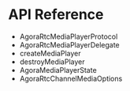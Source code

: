 <PlatformWrapper platform="ios">
        
# API Reference

* <Link to = "{{global.API_REF_IOS_ROOT}}/class_imediaplayer.html">AgoraRtcMediaPlayerProtocol</Link>
* <Link to = "{{global.API_REF_IOS_ROOT}}/class_imediaplayersourceobserver.html">AgoraRtcMediaPlayerDelegate</Link>
* <Link to = "{{global.API_REF_IOS_ROOT}}/class_irtcengine.html#api_createmediaplayer">createMediaPlayer</Link>
* <Link to = "{{global.API_REF_IOS_ROOT}}/class_imediaplayer.html#api_destroymediaplayer">destroyMediaPlayer</Link>
* <Link to = "{{global.API_REF_IOS_ROOT}}/rtc_api_data_type.html#enum_mediaplayerstate">AgoraMediaPlayerState</Link>
* <Link to = "{{global.API_REF_IOS_ROOT}}/rtc_api_data_type.html#class_channelmediaoptions">AgoraRtcChannelMediaOptions</Link>

</PlatformWrapper>
